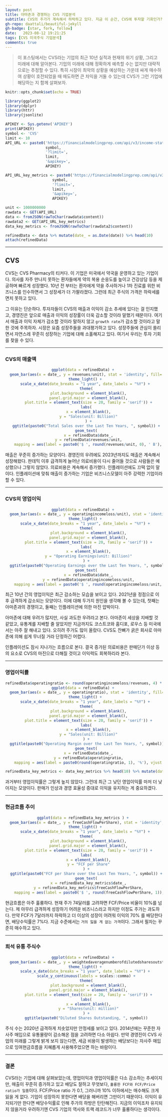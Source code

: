 ```yaml
---
layout: post
title: 아마존과 경쟁하는 CVS 기업분석
subtitle: CVS의 주가가 계속해서 하락하고 있다. 지금 이 순간, CVS에 투자할 기회인가?
gh-repo: daattali/beautiful-jekyll
gh-badge: [star, fork, follow]
date:   2023-08-12 19:21:25
tags: [CVS 미국주식 기업분석]
comments: true
---
```

>이 포스팅에서는 CVS라는 기업의 최근 10년 실적과 현재의 위기 상황, 그리고 미래에 대해 알아본다. 기업의 미래에 대해 정확하게 예측할 수는 없지만 대략적으로는 추정할 수 있다. 특히 시장이 최악의 상황을 예상하는 가운데 싸게 매수하여 상황이 호전되었을 때 매도하면 큰 차익을 거둘 수 있는데 CVS가 그런 기업에 해당하는 지 함께 살펴보자.

<!-- layout: post -->
<!-- title: Sample blog post to learn markdown tips -->
<!-- subtitle: There's lots to learn! -->
<!-- gh-repo: daattali/beautiful-jekyll -->
<!-- gh-badge: [star, fork, follow] -->
<!-- tags: [test] -->
<!-- comments: true -->
```r
knitr::opts_chunk$set(echo = TRUE)

library(ggplot2)
library(dplyr)
library(httr)
library(jsonlite)

APIKEY <- Sys.getenv('APIKEY')
print(APIKEY)
symbol <- 'CVS'
limit <- 10
API_URL <- paste0('https://financialmodelingprep.com/api/v3/income-statement-as-reported/',
                  symbol,
                  '?limit=',
                  limit,
                  '&apikey=',
                  APIKEY)

API_URL_key_metrics <- paste0('https://financialmodelingprep.com/api/v3/key-metrics/',
                     symbol,
                     '?limit=',
                     limit,
                     '&apikey=',
                     APIKEY)

unit <- 1000000000
rawdata <- GET(API_URL)
data <- fromJSON(rawToChar(rawdata$content))
rawdata2 <- GET(API_URL_key_metrics)
data_key_metrics <- fromJSON(rawToChar(rawdata2$content))

refinedData <- data %>% mutate(date_ = as.Date(date)) %>% head(10)
attach(refinedData)
```
* * *

## CVS

CVS는 CVS Pharmacy의 티커다. 이 기업은 미국에서 약국을 운영하고 있는 기업이다. 의사를 자주 만나지 못하는 환자들에게 약의 복용 순응도를 높이고 건강상담 등을 제공하며 빠르게 성장했다. 10년 전 부터는 환자에게 약을 주사하거나 1차 진료를 위한 비즈니스를 인수하면서 그 성장세가 더 가팔라졌다. 그런데 최근 주식의 가격은 하락세를 면치 못하고 있다.

그 이유는 단순하다. 투자자들이 CVS의 매출과 이익이 감소 추세에 있다는 걸 인지했고, 경영진은 앞으로 매출과 이익의 성장률이 더욱 감소할 것이라 말했기 때문이다. 여기서 매출과 이익 자체가 감소할 것이라 말하지 않고 ``growth rate``가 감소할 것이라고 말한 것에 주목하자. 시장은 요즘 성장주들을 과대평가하고 있다. 성장주들에 관심이 쏠리면서 자연스레 꾸준히 성장하는 기업에 대해 소홀해지고 있다. 여기서 우리는 투자 기회를 찾을 수 있다.

* * *

### CVS의 매출액

<center>
```r
ggplot(data = refinedData) + 
  geom_bar(aes(x = date_, y = revenues/unit), stat = 'identity', fill='green') + 
  theme_light() + 
  scale_x_date(date_breaks = "1 year", date_labels = "%Y") + 
  theme(
    plot.background = element_blank(),
    panel.grid.major = element_blank(),
    plot.title = element_text(size = 20, family = 'serif')) +
  labs(
    x = element_blank(),
    y = "Sales(unit: Billion)"
    ) +
  ggtitle(paste0("Total Sales over the Last Ten Years, ", symbol)) +
  geom_text(
    x = refinedData$date_,
    y = refinedData$revenues/unit,
    mapping = aes(label = paste0('$ ', round(revenues/unit, 0), ' B'), vjust = -.5))
```
</center>

매출은 꾸준히 증가하는 모양이다. 경영진의 우려에도 2023년까지도 매출은 계속해서 성장해왔다. 판데믹 이후 급격하게 늘어난 의료비용이 다시 줄어들 것으로 사람들은 예상했으나 그렇지 않았다. 의료비용은 계속해서 증가했다. 인플레이션에도 끄떡 없이 말이다. 인플레이션에 맞춰 매출이 증가하는 기업은 비즈니스모델이 아주 강력한 기업이라 할 수 있다.


* * *


### CVS의 영업이익
<center>
```r
ggplot(data = refinedData) + 
  geom_bar(aes(x = date_, y = operatingincomeloss/unit), stat = 'identity', fill="orange") + 
  theme_light() + 
  scale_x_date(date_breaks = "1 year", date_labels = "%Y") + 
  theme(
    plot.background = element_blank(),
    panel.grid.major = element_blank(),
    plot.title = element_text(size = 20, family = 'serif')) +
  labs(
    x = element_blank(),
    y = "Operating Earnings(unit: Billion)"
  ) +
  ggtitle(paste0("Operating Earnings over the Last Ten Years, ", symbol)) +
  geom_text(
    x = refinedData$date_,
    y = refinedData$operatingincomeloss/unit,
    mapping = aes(label = paste0('$ ', round(operatingincomeloss/unit, 0), ' B'), vjust = -.5))
```
</center>

최근 10년 간의 영업이익은 최근 감소하는 모습을 보이고 있다. 2021년을 정점으로 이후 급격하게 감소되는 모양이다. 이에 대해 두가지 원인을 생각해 볼 수 있는데, 첫째는 아마존과의 경쟁이고, 둘째는 인플레이션에 의한 마진 압박이다.

아마존에 대해 우려가 많지만, 사실 과도한 우려라고 본다. 아마존이 세상을 지배할 것 같았고, 유통계를 지배할 줄 알았지만 지금까지도 코스트코와 홈디포, 로우스 등 미국에서는 아주 잘 해내고 있다. 오히려 주가도 많이 올랐다. CVS도 잔뼈가 굵은 회사로 아마존에 의해 쉽게 무너질 거라 단정하긴 어렵다.

인플레이션도 잠시 지나가는 흐름으로 본다. 결국 증가된 의료비용은 판매단가 이상 등의 요소로 CVS의 마진으로 더해질 것이고 이익력도 회복하리라 본다.


* * *

### 영업이익률
<center>
```r
refinedData$operatingratio <- round(operatingincomeloss/revenues, 4) * 100
ggplot(data = refinedData) + 
  geom_bar(aes(x = date_, y = operatingratio), stat = 'identity', fill="lightblue") + 
  theme_light() + 
  scale_x_date(date_breaks = "1 year", date_labels = "%Y") + 
  theme(
    plot.background = element_blank(),
    panel.grid.major = element_blank(),
    plot.title = element_text(size = 20, family = 'serif')) +
  labs(
    x = element_blank(),
    y = "Sales(unit: Billion)"
  ) +
  ggtitle(paste0("Operating Margin over the Last Ten Years, ", symbol)) +
  geom_text(
    x = refinedData$date_,
    y = refinedData$operatingratio,
    mapping = aes(label = paste0(round(operatingratio, 1), '%'), vjust = -.5))

refinedData_key_metrics <- data_key_metrics %>% head(10) %>% mutate(date_ = as.Date(date))
```
</center>

과거부터 영업이익률은 그렇게 높지 않았다. 그런데 최근 그 낮던 영업이익률 마저 더 낮아지는 모양이다. 판매가 인상과 경영 효율성 증대로 이익을 유지하는 게 중요하겠다.


* * *

### 현금흐름 추이
<center>
```r
ggplot(data = refinedData_key_metrics ) + 
  geom_bar(aes(x = date_, y = freeCashFlowPerShare), stat = 'identity', fill="lightgreen") + 
  theme_light() + 
  scale_x_date(date_breaks = "1 year", date_labels = "%Y") + 
  theme(
    plot.background = element_blank(),
    panel.grid.major = element_blank(),
    plot.title = element_text(size = 20, family = 'serif')) +
  labs(
    x = element_blank(),
    y = "FCF per Share"
  ) +
  ggtitle(paste0("FCF per Share over the Last Ten Years, ", symbol)) +
  geom_text(
    x = refinedData_key_metrics$date_,
    y = refinedData_key_metrics$freeCashFlowPerShare,
    mapping = aes(label = paste0('$ ', round(freeCashFlowPerShare, 1)), vjust = -.5))
```
</center>

현금흐름은 아주 훌륭하다. 현재 주가 74달러를 고려하면 FCF/Price 비율이 10%를 넘는다. 제 아무리 급격하게 성장하기 어려운 비즈니스라고 하지만 이정도 주가는 과도하다. 만약 FCF가 7달러까지 하락하고 더 이상의 성장이 어려워 이익의 70% 를 배당한다면, 배당수익률은 7%다. 지금 수준에서는 ``거의 잃을 게 없는 가격``이다. 그래서 필자는 꾸준히 매수하고 있다.

* * *

### 희석 유통 주식수
<center>
```r
ggplot(data = refinedData) + 
  geom_bar(aes(x = date_, y = weightedaveragenumberofdilutedsharesoutstanding/1000000), stat = 'identity', fill="grey34") + 
  theme_light() + 
  scale_x_date(date_breaks = "1 year", date_labels = "%Y") + 
  scale_y_continuous(labels = scales::comma) +
  theme(
    plot.background = element_blank(),
    panel.grid.major = element_blank(),
    plot.title = element_text(size = 20, family = 'serif')) +
  labs(
    x = element_blank(),
    y = "Shares(unit: million)"
  ) +
  ggtitle(paste0("Diluted Shares Outstanding, ", symbol))

```
</center>

주식 수는 2020년 급격하게 치솟았지만 안정세를 보이고 있다. 2014년에는 꾸준한 자사주 매입으로 유통물량이 감소해온 점을 고려하면 다소 아쉽다. 만약 경영진이 CVS 사업의 미래를 그렇게 밝게 보지 않는다면, 세금 비용이 발생하는 배당보다는 자사주 매입으로 잉여현금흐름을 지혜롭게 사용해주었으면 하는 바람이다.

* * *

### 결론

CVS라는 기업에 대해 살펴보았는데, 영업이익과 영업이익률은 다소 감소하는 추세이지만, 매출이 꾸준히 증가하고 있고 배당도 잘하고 무엇보다, ``훌륭한 FCF와 FCF/Price ratio가 일품``이다. FCF/Price ratio 가 0.1, 그러니까 10% 이하에서는 매수해도 크게 잃을 게 없다. 기업이 성장하지 못한다면 배당을 해버리면 그만이기 때문이다. 이익이 유지되기만 한다면 배당수익률로 인해 주가의 하방은 탄탄해진다. 지금의 이익조차 유지되지 않을거라 우려하기엔 CVS 기업의 역사와 트랙 레코드가 너무 훌륭하다는 생각이다.

